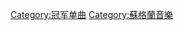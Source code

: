{{Category explanation|獲得[[官方榜單公司|官方榜單公司]]'''[[蘇格蘭單曲和專輯榜|蘇格蘭單曲榜]]'''（Official Scottish Singles Sales Chart Top 100）冠軍的單曲條目}}

[[Category:冠军单曲|Category:冠军单曲]]
[[Category:蘇格蘭音樂|Category:蘇格蘭音樂]]